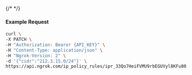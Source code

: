 {/* <!-- Code generated for API Clients. DO NOT EDIT. --> */}

#### Example Request
```bash
curl \
-X PATCH \
-H "Authorization: Bearer {API_KEY}" \
-H "Content-Type: application/json" \
-H "Ngrok-Version: 2" \
-d '{"cidr":"212.3.15.0/24"}' \
https://api.ngrok.com/ip_policy_rules/ipr_33Qo7HeiFVMU9rbEGUVyl8KFu80
```